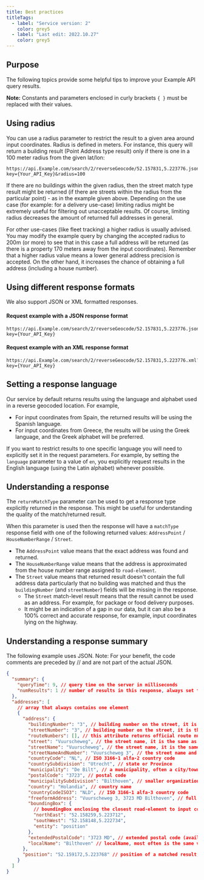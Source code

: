 ```yaml
---
title: Best practices
titleTags:
  - label: "Service version: 2"
    color: grey5
  - label: "Last edit: 2022.10.27"
    color: grey5
---
```


## Purpose

The following topics provide some helpful tips to improve your Example API query results.

**Note:** Constants and parameters enclosed in curly brackets `{ }` must be replaced with their values.

## Using radius

You can use a radius parameter to restrict the result to a given area around input coordinates. Radius is defined in meters. For instance, this query will return a building result (Point Address type result) only if there is one in a 100 meter radius from the given lat/lon:

```shell [title=Request with a radius parameter and its value]
https://api.Example.com/search/2/reverseGeocode/52.157831,5.223776.json?key={Your_API_Key}&radius=100
```

If there are no buildings within the given radius, then the street match type result might be returned (if there are streets within the radius from the particular point) - as in the example given above. Depending on the use case (for example: for a delivery use-case) limiting radius might be extremely useful for filtering out unacceptable results. Of course, limiting radius decreases the amount of returned full addresses in general.

For other use-cases (like fleet tracking) a higher radius is usually advised. You may modify the example query by changing the accepted radius to 200m (or more) to see that in this case a full address will be returned (as there is a property 170 meters away from the input coordinates). Remember that a higher radius value means a lower general address precision is accepted. On the other hand, it increases the chance of obtaining a full address (including a house number).

## Using different response formats

We also support JSON or XML formatted responses.

<h4 style={{ fontSize: '1em' }}>Request example with a JSON response format</h4> 

```shell [title=Request example with a JSON response format]
https://api.Example.com/search/2/reverseGeocode/52.157831,5.223776.json?key={Your_API_Key}
```

<h4 style={{ fontSize: '1em' }}>Request example with an XML response format</h4> 

```shell [title=Request example with an XML response format]
https://api.Example.com/search/2/reverseGeocode/52.157831,5.223776.xml?key={Your_API_Key}
```

## Setting a response language

Our service by default returns results using the language and alphabet used in a reverse geocoded location. For example,

- For input coordinates from Spain, the returned results will be using the Spanish language.
- For input coordinates from Greece, the results will be using the Greek language, and the Greek alphabet will be preferred.

If you want to restrict results to one specific language you will need to explicitly set it in the request parameters. For example, by setting the `language` parameter to a value of `en`, you explicitly request results in the English language (using the Latin alphabet) whenever possible.

## Understanding a response

The `returnMatchType` parameter can be used to get a response type explicitly returned in the response. This might be useful for understanding the quality of the match/returned result.

When this parameter is used then the response will have a `matchType` response field with one of the following returned values: `AddressPoint` / `HouseNumberRange` / `Street`.

- The `AddressPoint` value means that the exact address was found and returned.
- The `HouseNumberRange` value means that the address is approximated from the house number range assigned to `road-element`.
- The `Street` value means that returned result doesn't contain the full address data particularly that no building was matched and thus the `buildingNumber` (and `streetNumber`) fields will be missing in the response.
  - The `Street` match-level result means that the result cannot be used as an address. For example, for package or food delivery purposes.
  - It might be an indication of a gap in our data, but it can also be a 100% correct and accurate response, for example, input coordinates lying on the highway.

## Understanding a response summary

The following example uses JSON. Note: For your benefit, the code comments are preceded by // and are not part of the actual JSON.

```json [title=JSON response]
{
  "summary": {
    "queryTime": 9, // query time on the server in milliseconds
    "numResults": 1 // number of results in this response, always set to 1
  },
  "addresses": [
    // array that always contains one element
    {
      "address": {
        "buildingNumber": "3", // building number on the street, it is the same as streetNumber
        "streetNumber": "3", // building number on the street, it is the same as buildingNumber
        "routeNumbers": [], // this attribute returns official route numbers if there are any assigned, like I-80 for Interstate 80
        "street": "Vuurscheweg", // the street name, it is the same as streetName
        "streetName": "Vuurscheweg", // the street name, it is the same as street
        "streetNameAndNumber": "Vuurscheweg 3", // the street name and number concatenated
        "countryCode": "NL", // ISO 3166-1 alfa-2 country code
        "countrySubdivision": "Utrecht", // state or Province
        "municipality": "De Bilt", // a municipality, often a city/town name
        "postalCode": "3723", // postal code
        "municipalitySubdivision": "Bilthoven", // smaller organization unit than municipality, here a village
        "country": "Holandia", // country name
        "countryCodeISO3": "NLD", // ISO 3166-1 alfa-3 country code
        "freeformAddress": "Vuurscheweg 3, 3723 MD Bilthoven", // full formated address that can be used for addressing a place; freeformAddress is formed according to appropriate country addressing rules
        "boundingBox": {
          // boundingBox enclosing the closest road-element to input cooridnates
          "northEast": "52.158259,5.223712",
          "southWest": "52.158148,5.222734",
          "entity": "position"
        },
        "extendedPostalCode": "3723 MD", // extended postal code (available only is some places)
        "localName": "Bilthoven" // localName, most often is the same value as municipality or municipalitySubdivision, used in freeformAddress
      },
      "position": "52.159172,5.223768" // position of a matched result, in the case of a building it’s entry point
    }
  ]
}
```